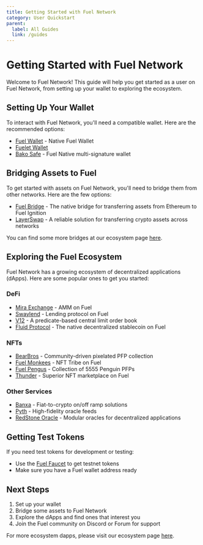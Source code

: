 ```yaml
---
title: Getting Started with Fuel Network
category: User Quickstart
parent:
  label: All Guides
  link: /guides
---
```


# Getting Started with Fuel Network

Welcome to Fuel Network! This guide will help you get started as a user on Fuel Network, from setting up your wallet to exploring the ecosystem.

## Setting Up Your Wallet

To interact with Fuel Network, you'll need a compatible wallet. Here are the recommended options:

- [Fuel Wallet](/docs/wallet/install) - Native Fuel Wallet
- [Fuelet Wallet](https://fuelet.app/)
- [Bako Safe](https://www.bako.global/) - Fuel Native multi-signature wallet

## Bridging Assets to Fuel

To get started with assets on Fuel Network, you'll need to bridge them from other networks. Here are the few options:

- [Fuel Bridge](https://app.fuel.network/bridge) - The native bridge for transferring assets from Ethereum to Fuel Ignition
- [LayerSwap](https://layerswap.io/) - A reliable solution for transferring crypto assets across networks

You can find some more bridges at our ecosystem page [here](https://app.fuel.network/ecosystem?tag=Bridge).

## Exploring the Fuel Ecosystem

Fuel Network has a growing ecosystem of decentralized applications (dApps). Here are some popular ones to get you started:

### DeFi

- [Mira Exchange](https://mira.ly/) - AMM on Fuel
- [Swaylend](https://swaylend.com/) - Lending protocol on Fuel
- [V12](https://v12.trade/) - A predicate-based central limit order book
- [Fluid Protocol](https://fluidprotocol.xyz/) - The native decentralized stablecoin on Fuel

### NFTs

- [BearBros](https://bearbrosnft.xyz/) - Community-driven pixelated PFP collection
- [Fuel Monkees](https://fuelmonkees.com/) - NFT Tribe on Fuel
- [Fuel Pengus](https://fuelpengus.com/) - Collection of 5555 Penguin PFPs
- [Thunder](https://thundernft.market/) - Superior NFT marketplace on Fuel

### Other Services

- [Banxa](https://banxa.com/) - Fiat-to-crypto on/off ramp solutions
- [Pyth](https://pyth.network/) - High-fidelity oracle feeds
- [RedStone Oracle](https://redstone.finance/) - Modular oracles for decentralized applications

## Getting Test Tokens

If you need test tokens for development or testing:

- Use the [Fuel Faucet](https://faucet-testnet.fuel.network/) to get testnet tokens
- Make sure you have a Fuel wallet address ready

## Next Steps

1. Set up your wallet
2. Bridge some assets to Fuel Network
3. Explore the dApps and find ones that interest you
4. Join the Fuel community on Discord or Forum for support

For more ecosystem dapps, please visit our ecosystem page [here](https://app.fuel.network/ecosystem).
